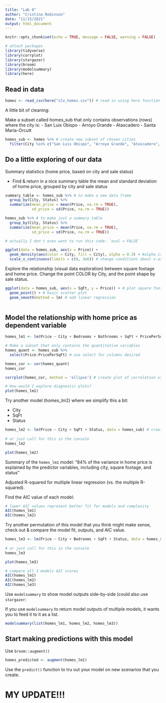```yaml
---
title: "Lab 8"
author: "Cristina Robinson"
date: "11/15/2021"
output: html_document
---
```


```r
knitr::opts_chunk$set(echo = TRUE, message = FALSE, warning = FALSE)

# attach packages
library(tidyverse)
library(corrplot)
library(stargazer)
library(broom)
library(modelsummary)
library(here)
```
## Read in data
```r
homes <- read_csv(here("slo_homes.csv")) # read in using here function
```

A little bit of cleaning:

Make a subset called homes_sub that only contains observations (rows) where the city is:
- San Luis Obispo
- Arroyo Grande
- Atascadero
- Santa Maria-Orcutt

```r
homes_sub <- homes %>% # create new subset of chosen cities
  filter(City %in% c("San Luis Obispo", "Arroyo Grande", "Atascadero", "Santa Maria-Orcutt"))
```

## Do a little exploring of our data

Summary statistics (home price, based on city and sale status)

- Find & return in a nice summary table the mean and standard deviation of home price, grouped by city and sale status
```r
summary_table <- homes_sub %>% # to make a new data frame
  group_by(City, Status) %>%
  summarize(mean_price = mean(Price, na.rm = TRUE),
            sd_price = sd(Price, na.rm = TRUE))
```
```r
homes_sub %>% # to make just a summary table 
  group_by(City, Status) %>%
  summarize(mean_price = mean(Price, na.rm = TRUE),
            sd_price = sd(Price, na.rm = TRUE))

# actually I don't even want to run this code: `eval = FALSE`

ggplot(data = homes_sub, aes(x = Price)) +
  geom_density(aes(color = City, fill = City), alpha = 0.3) + #alpha is outside to apply transparency for all variables
  scale_x_continuous(limits = c(0, 3e6)) # change conditions about x-axis for continuous variables 
```

Explore the relationship (visual data exploration) between square footage and home price. Change the point COLOR by City, and the point shape by sale status. 
```r
ggplot(data = homes_sub, aes(x = SqFt, y = Price)) + # plot square footage vs. price 
  geom_point() + # basic scatter plot 
  geom_smooth(method = lm) # add linear regression 
  
```
## Model the relationship with home price as dependent variable

```r
homes_lm1 <- lm(Price ~ City + Bedrooms + Bathrooms + SqFt + PricePerSqFt + Status, data = homes_sub)

# Make a subset that only contains the quantitative variables
homes_quant <- homes_sub %>%
  select(Price:PricePerSqFt) # use select for columns desired

homes_cor <- cor(homes_quant)
homes_cor

corrplot(homes_cor, method = 'ellipse') # create plot of correlation using last data set, method changes shape of data points

# How would I explore diagnostic plots?
plot(homes_lm1)
```

Try another model (homes_lm2) where we simplify this a bit:

- City
- SqFt
- Status

```r
homes_lm2 <- lm(Price ~ City + SqFt + Status, data = homes_sub) # create a second model
 
# or just call for this in the console
homes_lm2

plot(homes_lm2)
```

Summary of the `homes_lm1` model: 
  "84% of the variance in home price is explained by the predictor variables, including city,       square footage, and status"

Adjusted R-squared for multiple linear regression (vs. the multiple R-squared).

Find the AIC value of each model:

```r
# lower AIC values represent better fit for models and complexity 
AIC(homes_lm1)
AIC(homes_lm2)
```

Try another permutation of this model that you think might make sense, check out & compare the model fit, outputs, and AIC value. 

```r
homes_lm3 <- lm(Price ~ City + Bedrooms + SqFt + Status, data = homes_sub) # create a second model
 
# or just call for this in the console
homes_lm3

plot(homes_lm3)
```

```r
# compare all 3 models AIC scores
AIC(homes_lm1)
AIC(homes_lm2)
AIC(homes_lm3)
```

Use `modelsummary` to show model outputs side-by-side (could also use `stargazer`:

If you use `modelsummary` to return model outputs of multiple models, it wants you to feed it to it as a list. 
```r
modelsummary(list(homes_lm1, homes_lm2, homes_lm3))
```

## Start making predictions with this model 

Use `broom::augment()`

```r
homes_predicted <- augment(homes_lm1)
```

Use the `predict()` function to tru out your model on new scenarios that you create. 

# MY UPDATE!!!

